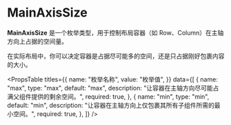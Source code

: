 # MainAxisSize

**MainAxisSize** 是一个枚举类型，用于控制布局容器（如 Row、Column）在主轴方向上占据的空间量。

在实际布局中，你可以决定容器是占据尽可能多的空间，还是只占据刚好包裹内容的大小。


<PropsTable
  titles={{
    name: "枚举名称",
    value: "枚举值",
  }}
  data={[
    {
      name: "max",
      type: "max",
      default: "max",
      description: "让容器在主轴方向尽可能占满父组件提供的剩余空间。",
      required: true,
    },
    {
      name: "min",
      type: "min",
      default: "min",
      description: "让容器在主轴方向上仅包裹其所有子组件所需的最小空间。",
      required: true,
    },
  ]}
/>

